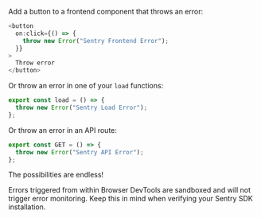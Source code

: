 Add a button to a frontend component that throws an error:

```javascript {filename:src/routes/sentry/+page.svelte}
<button
  on:click={() => {
    throw new Error("Sentry Frontend Error");
  }}
>
  Throw error
</button>
```

Or throw an error in one of your `load` functions:

```javascript {filename:src/routes/sentry/+page.js}
export const load = () => {
  throw new Error("Sentry Load Error");
};
```

Or throw an error in an API route:

```javascript {filename:src/routes/sentry/+server.js}
export const GET = () => {
  throw new Error("Sentry API Error");
};
```

The possibilities are endless!

<Note>

Errors triggered from within Browser DevTools are sandboxed and will not trigger error monitoring. Keep this in mind when verifying your Sentry SDK installation.

</Note>
